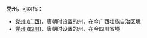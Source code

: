 '''党州'''，可以指：
*[[党州_(广西)|党州 (广西)]]，唐朝时设置的州，在今广西壮族自治区境
*[[党州_(四川)|党州 (四川)]]，唐朝时设置的州，在今四川省境

{{Disambig|D|Cat=二字中国州名消歧义}}